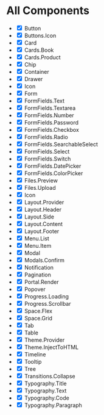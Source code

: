 
<Meta title="All Components" />

# All Components

- <input type="checkbox" readOnly checked /> Button
- <input type="checkbox" readOnly checked /> Buttons.Icon
- <input type="checkbox" readOnly checked /> Card
- <input type="checkbox" readOnly checked /> Cards.Book
- <input type="checkbox" readOnly checked /> Cards.Product
- <input type="checkbox" readOnly checked /> Chip
- <input type="checkbox" readOnly checked /> Container
- <input type="checkbox" readOnly checked /> Drawer
- <input type="checkbox" readOnly checked /> Icon
- <input type="checkbox" readOnly checked /> Form
- <input type="checkbox" readOnly checked /> FormFields.Text
- <input type="checkbox" readOnly checked /> FormFields.Textarea
- <input type="checkbox" readOnly checked /> FormFields.Number
- <input type="checkbox" readOnly checked /> FormFields.Password
- <input type="checkbox" readOnly checked /> FormFields.Checkbox
- <input type="checkbox" readOnly checked /> FormFields.Radio
- <input type="checkbox" readOnly checked={false} /> FormFields.SearchableSelect
- <input type="checkbox" readOnly checked /> FormFields.Select
- <input type="checkbox" readOnly checked /> FormFields.Switch
- <input type="checkbox" readOnly checked={false} /> FormFields.DatePicker
- <input type="checkbox" readOnly checked={false} /> FormFields.ColorPicker
- <input type="checkbox" readOnly checked={false} /> Files.Preview
- <input type="checkbox" readOnly checked={false} /> Files.Upload
- <input type="checkbox" readOnly checked /> Icon
- <input type="checkbox" readOnly checked /> Layout.Provider
- <input type="checkbox" readOnly checked /> Layout.Header
- <input type="checkbox" readOnly checked /> Layout.Side
- <input type="checkbox" readOnly checked /> Layout.Content
- <input type="checkbox" readOnly checked /> Layout.Footer
- <input type="checkbox" readOnly checked /> Menu.List
- <input type="checkbox" readOnly checked /> Menu.Item
- <input type="checkbox" readOnly checked /> Modal
- <input type="checkbox" readOnly checked /> Modals.Confirm
- <input type="checkbox" readOnly checked /> Notification
- <input type="checkbox" readOnly checked={false} /> Pagination
- <input type="checkbox" readOnly checked /> Portal.Render
- <input type="checkbox" readOnly checked /> Popover
- <input type="checkbox" readOnly checked /> Progress.Loading
- <input type="checkbox" readOnly checked /> Progress.Scrollbar
- <input type="checkbox" readOnly checked /> Space.Flex
- <input type="checkbox" readOnly checked /> Space.Grid
- <input type="checkbox" readOnly checked /> Tab
- <input type="checkbox" readOnly checked={false} /> Table
- <input type="checkbox" readOnly checked /> Theme.Provider
- <input type="checkbox" readOnly checked /> Theme.InjectToHTML
- <input type="checkbox" readOnly checked={false} /> Timeline
- <input type="checkbox" readOnly checked={false} /> Tooltip
- <input type="checkbox" readOnly checked={false} /> Tree
- <input type="checkbox" readOnly checked /> Transitions.Collapse
- <input type="checkbox" readOnly checked /> Typography.Title
- <input type="checkbox" readOnly checked /> Typography.Text
- <input type="checkbox" readOnly checked /> Typography.Code
- <input type="checkbox" readOnly checked /> Typography.Paragraph
